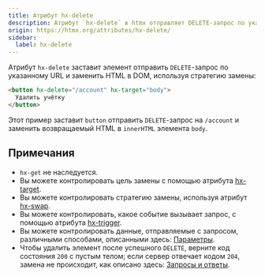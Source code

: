```yaml
---
title: Атрибут hx-delete
description: Атрибут `hx-delete` в htmx отправляет DELETE-запрос по указанному URL и заменяет содержимое в DOM согласно стратегии замены (swap strategy).
origin: https://htmx.org/attributes/hx-delete/
sidebar:
  label: hx-delete
---
```


Атрибут `hx-delete` заставит элемент отправить `DELETE`-запрос по указанному URL и заменить HTML в DOM, используя стратегию замены:

```html wrap
<button hx-delete="/account" hx-target="body">
  Удалить учётку
</button>
```

Этот пример заставит `button` отправить `DELETE`-запрос на `/account` и заменить возвращаемый HTML в `innerHTML` элемента `body`.

## Примечания

- `hx-get` не наследуется.
- Вы можете контролировать цель замены с помощью атрибута [hx-target](../hx-target).
- Вы можете контролировать стратегию замены, используя атрибут [hx-swap](../hx-swap).
- Вы можете контролировать, какое событие вызывает запрос, с помощью атрибута [hx-trigger](../hx-trigger).
- Вы можете контролировать данные, отправляемые с запросом, различными способами, описанными здесь: [Параметры](/ajax/parameters).
- Чтобы удалить элемент после успешного `DELETE`, верните код состояния `200` с пустым телом; если сервер отвечает кодом `204`, замена не происходит, как описано здесь: [Запросы и ответы](/requests).

